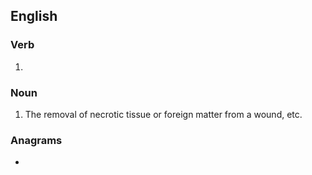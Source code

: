 ==English==

===Verb===
{{head|en|verb form}}

# {{present participle of|en|debride|nocat=1}}

===Noun===
{{en-noun}}

# The removal of necrotic tissue or foreign matter from a wound, etc.

===Anagrams===
* {{anagrams|en|a=bddegiinr|Biddinger|rebidding}}